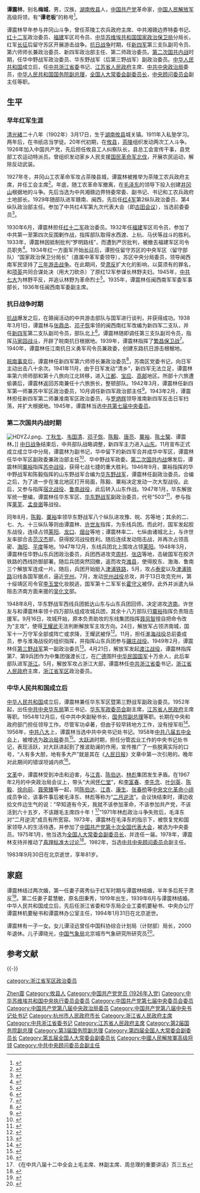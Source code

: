 {{Infobox Officeholder
| 图像       = Tan Zhenlin.jpg
| 图像大小   = 240px
| 图像说明   = 新四军时期的谭震林
|届次1     = 
|职务1     = {{PRC}}[[国务院副总理|国务院副总理]]
|就任日期1 = 1959年4月27日
|卸任日期1 = 1975年1月17日
|前任1     = 
|继任1     = 
|1blankname1   = [[国务院总理|国务院总理]]
|1namedata1    = 周恩来
|届次2     = 
|职务2     = {{CPC}}中央书记处书记<br>（第八届）
|就任日期2 = 1956年9月28日
|卸任日期2 = 1966年8月
|前任2     = 
|继任2     = 
|1blankname2   = 书记处总书记
|1namedata2    = [[邓小平|邓小平]]
|届次3     = 
|职务3     = {{PRC}}[[全国人民代表大会常务委员会副委员长|全国人民代表大会常务委员会副委员长]]
|就任日期3 = 1975年1月17日
|卸任日期3 = 1983年6月21日
|前任3     = 
|继任3     = 
|1blankname3   = [[全国人大常委会委员长|委员长]]
|1namedata3    =[[朱德|朱德]]{{to}}[[宋庆龄|宋庆龄]]（代）{{to}}[[叶剑英|叶剑英]]
|届次4     = 
|职务4     = {{CPC}}[[中国共产党浙江省委员会|浙江省委员会]]书记
|就任日期4 = 1949年5月
|卸任日期4 = 1952年9月
|前任4     = [[刘英_(中国共产党党员)|刘英]]（至1942年）
|继任4     = [[谭启龙|谭启龙]]
| 姓名       = 谭震林
| 英文名     = 
| 原文名     = 
| 本名       = 谭梅城 
| 字 = 
| 号  = 
| 出生日期   = {{Birth date|1902|4|24}}（[[光緒|光緒]]二十八年三月十七日）
| 出生地点   = {{QING}}[[湖南省_(清)|湖南省]][[攸县|攸县]]
| 逝世日期   = {{Death date and age|1983|9|30|1902|4|24}} 
| 逝世地点   = {{PRC}}[[北京市|北京市]]
| 死因 = 
| 墓地 = 
| 纪念建筑   = 
| 居住地     = 
| 政党       = {{CPC}}
| 政治运动   = 
| 国籍       = {{QING}}（1902年－1912年）<br>{{ROC-1912}}（1912年－1928年）<br>{{ROC}}（1928年－1949年）<br>{{PRC}}（1949年－1983年）
| 籍贯       = 湖南攸县
| 别名       = 梅城
| 种族       = [[汉族|汉族]]
| 语言       = 汉语
| 学历       = 私塾
| 母校       = 
| 职业       = [[军人|军人]]、[[革命家|革命家]]、[[政治家|政治家]]
| 活跃时期   = 1927年－1983年
| 组织       = 中国工农红军<br>新四军<br>中国人民解放军
| 机构       = 中华人民共和国国务院<br>全国人大常委会
| 研究领域   = [[军事|军事]]<br>政治
| 知名于     = 
| 知名作品   = 
| 宗教信仰   = 
| 配偶       = 葛慧敏（第二任）
| 伴侣       = 
| 子女       = 女儿：谭泾远<br>儿子：谭晓光
| 父母       = 父：谭瑞开<br>母：胡润秀
| 亲属       = 
|效忠     = {{CPC}}
|服務     = [[中国工农红军|中国工农红军]]<br>[[国民革命军陆军新编第四军|国民革命军陆军新编第四军]]<br>{{PLA}}
|服役期間 = 1927年－1954年
|军衔     = 
|隊       = 
|軍銜     = 
|戰爭     = [[第一次国共内战|第一次国共内战]]<br> [[抗日战争|抗日战争]]<br> [[第二次国共内战|第二次国共内战]]
|獲獎     = 
|著作     = 
}}

'''谭震林'''{{BD|1902年|4月24日|1983年|9月30日|catIdx=T谭}}，别名'''梅城'''，男，汉族，[[湖南|湖南]][[攸县|攸县]]人，[[中国共产党|中国共产党]]革命家，[[中国人民解放军|中国人民解放军]]高级将领，有“'''谭老板'''”的称号<ref>{{cite news |title = 谭震林为何被毛泽东当众称为“谭老板”？ |url = http://news.ifeng.com/history/zhongguoxiandaishi/detail_2011_11/01/10324404_0.shtml |accessdate = 2011-12-18 |newspaper = 凤凰网 |archive-date = 2012-01-11 |archive-url = https://web.archive.org/web/20120111122454/http://news.ifeng.com/history/zhongguoxiandaishi/detail_2011_11/01/10324404_0.shtml |dead-url = no }}</ref>。

谭震林早年参与井冈山斗争，曾任茶陵工农兵政府主席、中共湘赣边界特委书记、[[中国工农红军第十二军|红十二军]]政治委员、[[福建省_(1912年－1949年)|福建]]军区司令员、[[中华苏维埃共和国|中华苏维埃共和国]][[国家政治保卫局|国家政治保卫局]]分局长，红军[[长征|长征]]后留守苏区开展游击战争。[[中国抗日战争|抗日战争]]时期，任[[新四军|新四军]]第三支队副司令员、第六师师长兼政治委员、新四军政治部主任、第二师政治委员。[[第二次国共内战|第二次国共内战]]时期，任华中野战军政治委员、华东野战军（后第三野战军）副政治委员。[[中华人民共和国|中华人民共和国]]成立后，任[[中国共产党浙江省委员会|中共浙江省委]]书记、[[江苏省人民政府|江苏省人民政府]]主席、[[中共中央政治局|中共中央政治局]]委员，[[中华人民共和国国务院副总理|中华人民共和国国务院副总理]]，[[全国人民代表大会常务委员会副委员长|全国人大常委会副委员长]]，[[中国共产党中央顾问委员会|中央顾问委员会]]副主任等职。

== 生平 ==
=== 早年红军生涯 ===
[[清|清]][[光緒|光緒]]二十八年（1902年）3月17日，生于[[湖南|湖南]][[攸县|攸县]]城关镇。1911年入私塾学习。两年后，在书纸店当学徒。20年代初期，在[[攸县|攸县]]，[[茶陵|茶陵]]组织发动两次工人斗争。 1926年加入中国共产党，先后担任攸县工人纠察队长，县总工会宣传干事，县党部工农运动特派员。曾组织发动家乡人民支援[[國民革命軍北伐|国民革命军北伐]]，开展农民运动，解除反动武装。

1927年冬，井冈山工农革命军攻占茶陵县城，谭震林被推举为茶陵工农兵政府主席，并任工会主席<ref>{{cite news|author=夏远生|language=zh-hans|url=http://hnrb.voc.com.cn/hnrb_epaper/html/2011-05/21/content_343013.htm?div=-1|date=2011-05-21|title=茶陵县工农兵政府|publisher=湖南日报|accessdate=2015-02-20|archive-date=2015-02-20|archive-url=https://web.archive.org/web/20150220092533/http://hnrb.voc.com.cn/hnrb_epaper/html/2011-05/21/content_343013.htm?div=-1|dead-url=no}}</ref>。年底，随工农革命军撤离，在[[毛泽东|毛泽东]]的领导下投入创建[[井冈山|井冈山]]根据地的斗争。先后当选为中共湘赣边界特委常委、副书记、书记和工农兵政府土地部长。1929年随部队进军赣南、闽西，先后任[[红四军_(红一方面军)|红4军]]第2纵队政治委员、第4纵队政治部主任。参加了中共红4军第九次代表大会（即[[古田会议|古田会议]]），当选前委委员<ref>{{cite web|language=zh-hans|url=http://dangshi.people.com.cn/GB/165617/166496/168108/10011265.html|title=古田会议(1929年12月28-29日)|publisher=中共新闻网|accessdate=2015-02-20|archive-date=2015-09-20|archive-url=https://web.archive.org/web/20150920133023/http://dangshi.people.com.cn/GB/165617/166496/168108/10011265.html|dead-url=no}}</ref>。

1930年6月，谭震林担任[[红十二军|红十二军]]政治委员。1932年任[[福建省_(中华民国大陆时期)|福建]]军区司令员，参加了中共第一至第四次反围剿作战，指挥部队取得水西渡、上杭、马伏等战斗的胜利。1933年，谭震林因抵制批判“罗明路线”，而遭到严厉批判，被撤去福建军区司令员职务<ref>{{cite book |author = [[叶永烈|叶永烈]]|language=zh-hans|title =历史选择了毛泽东 | year = 2014| publisher = 四川人民出版社、华夏出版社|isbn =978-7-220-09205-3| pages =258}}</ref>。1934年红一方面军开始[[长征|长征]]后，谭担任留守苏区的中央军区（留守部队）“国家政治保卫分局长”（直属中革军委领导），苏区中央分局委员，领导闽西南军民坚持了[[三年游击战争|三年游击战争]]。在此期间，受[[苏区肃清反革命运动|肃反]]扩大化的影响，以莫须有的罪名，和[[项英|项英]]共同合谋处决（用大刀砍杀）了原红12军参谋长林野夫妇。1945年，[[中共七大|中共七大]]为林野平反，并追认林野为革命烈士<ref>{{cite web|url=http://www.21ccom.net/articles/rwcq/article_2013102494164.html|language=zh-hans|title=红军代总参谋长龚楚之叛|author=裴毅然|date=2013-10-24|publisher=[[共识网|共识网]]|accessdate=2015-02-20|archiveurl=https://web.archive.org/web/20160304193832/http://www.21ccom.net/articles/rwcq/article_2013102494164.html|archivedate=2016-03-04|deadurl=yes}}</ref>。1935年，谭震林任闽西南军军委军事部长，1936年任闽西南军委副主席。

=== 抗日战争时期 ===
[[抗战|抗战]]爆发之后，在赣闽活动的中共游击部队与国军进行谈判，并获得成功。1938年3月1日，谭震林与[[张鼎丞|张鼎丞]]、[[邓子恢|邓子恢]]率领的闽西南红军改编为新四军二支队，并任[[新四军|新四军]]第二支队副司令员，部队北上<ref>{{cite book|author=《张云逸传》编写组|title=张云逸传|location=北京|publisher=当代中国出版社|year=2012|pages=126|isbn=978-7-5154-0146-1|language=zh-hans}}</ref>。谭震林随即调任第三支队副司令员，指挥[[马家园战斗|马家园战斗]]，开辟了皖南抗日根据地。1939年，谭震林指挥了[[繁昌保卫战|繁昌保卫战]]<ref>{{cite news|url=http://ah.anhuinews.com/system/2011/06/24/004172989.shtml|title=繁昌保卫战：五战五捷敌胆寒|language=zh-hans|date=2011-06-24|accessdate=2015-02-19|publisher=中安在线-安徽日报|archive-url=https://web.archive.org/web/20150220060849/http://ah.anhuinews.com/system/2011/06/24/004172989.shtml|archive-date=2015-02-20|dead-url=yes}}</ref>。1940年，谭震林任江南抗日义勇军司令员兼政委，创建东路抗日游击根椐地。

[[皖南事变|皖南事变]]后，谭震林任新四军第六师师长兼政治委员<ref>{{cite news|language=zh-hans|title=功勋卓著的谭震林|url=http://news.ifeng.com/history/gundong/detail_2011_08/23/8608743_0.shtml|accessdate=2011-12-18|newspaper=凤凰网|archive-date=2012-01-11|archive-url=https://web.archive.org/web/20120111121843/http://news.ifeng.com/history/gundong/detail_2011_08/23/8608743_0.shtml|dead-url=no}}</ref>，苏南区党委书记，向日军主动出击八十余次。1941年11月，由于日军发动“清乡”，新四军无法立足，谭震林率第六师师部和第十八旅向江北转移，进入[[江都区|江都]]、[[宝应县|宝应]]、[[高邮|高邮]]地区。所部十六旅遭偷袭后，谭震林返回苏南兼任十六旅旅长，整顿部队。1942年3月，谭震林任新四军第一师兼苏中军区政治委员，10月调任新四军政治部主任<ref>{{cite book|author=《中国人民解放军军史》编写组|language=zh-hans|title=中国人民解放军军史：第二卷|year=2010|publisher=军事科学出版社|pages=252|isbn=978-7-80237-381-5}}</ref>。1943年2月，谭震林担任新四军第二师兼淮南军区政治委员，与[[罗炳辉|罗炳辉]]领导淮南新四军反击日军扫荡，并扩大根据地。1945年，谭震林当选[[中国共产党第七届中央委员会委员列表|中共第七届中央委员]]。

=== 第二次国共内战时期 ===
[[File:HDYZJ.png|thumb]]、[[丁秋生|丁秋生]]、[[韦国清|韦国清]]、[[邓子恢|邓子恢]]、[[陈毅|陈毅]]、[[唐亮|唐亮]]、[[粟裕|粟裕]]、[[陈士榘|陈士榘]]、谭震林。]]
[[中国抗日战争|中日战争]]结束后，中共部队战略调整，新四军主力进入[[山东军区|山东]]。11月宣布正式成立成立华中分局，谭震林为副书记，华中留下的新四军合并成华中军区，谭震林任华中军区副政委兼政治部主任<ref>{{cite book|author=军事科学院军事图书馆|title=中国人民解放军全史（中国人民解放军组织沿革和各级领导成员名录）|location=北京|publisher=军事科学出版社|year=2000|pages=683|language=zh-hans}}</ref>、华中野战军政委。[[第二次国共内战|第二次国共内战]]爆发后，谭震林同[[粟裕|粟裕]]指挥[[苏中战役|苏中战役]]，获得七战七捷的重大胜利。1946年9月，粟裕指挥的华中野战军和陈毅指挥的山东野战军合编为[[华东野战军|华东野战军]]，谭震林任副政治委员。合编之后，为了进一步在淮北地区打开局面，陈毅、粟裕决定发动一次大型战役。此后，又参与指挥[[宿北战役|宿北战役]]、[[鲁南战役_(1947年)|鲁南战役]]，此后转入山东作战。1947年1月，华东解放军统一整编，谭震林任华东军区、[[华东野战军|华东野战军]]副政治委员，代号“503”<ref>{{cite web|url=http://cpc.people.com.cn/GB/64162/82819/99020/99970/6161946.html|title=开国第一将粟裕|accessdate=2007-08-24|author=张光彩|date=2007-08-24|publisher=中共党史出版社|language=zh-hans|chapter=|archive-date=2011-08-24|archive-url=https://web.archive.org/web/20110824170046/http://cpc.people.com.cn/GB/64162/82819/99020/99970/6161946.html|dead-url=no}}</ref>，参与指挥[[莱芜战役|莱芜]]、[[孟良崮战役|孟良崮]]等战役。

同年8月，[[陈毅|陈毅]]、[[粟裕|粟裕]]率领华东野战军八个纵队进攻豫、皖、苏等地；其余的二、七、九、十三纵队等则由谭震林、[[许世友|许世友]]指挥，为东线兵团。而此时，国军发起胶东战役，连续占领[[莱阳|莱阳]]、[[龙口|龙口]]、[[烟台|烟台]]等地；谭震林率二、七纵由诸城北上，与许世友率部合击[[范汉杰|范汉杰]]部，获得胶河战役胜利。随后连续发动阻击战，并再次占领高密、[[海阳市|海阳]]、[[平度|平度]]等地。1947年12月，东线兵团北上围攻占领[[莱阳|莱阳]]。1948年3月，谭震林任华野山东兵团政治委员，兵团西进攻克[[周村|周村]]、[[张店|张店]]等地，击破国军在胶济铁路的西线防御部署。随后兵团突然回撤，返而攻克[[潍县|潍县]]，使得胶东、渤海、鲁南三个解放军连成一片。随后，兵团开始挺入[[津浦铁路|津浦铁路]]，5月，攻占[[泰安|泰安]]以及[[津浦铁路|津浦铁路]]沿线各国军据点，逼近[[兖州|兖州]]。7月，发动[[兖州战役|兖州战役]]总攻，并于13日攻克兖州，第十绥靖区司令官[[李玉堂_(1899年)|李玉堂]]化妆脱逃，国军第十二军军长[[霍守义|霍守义]]被俘。此外并派遣九纵阻击济南方面来援的[[吴化文|吴化文]]部。

1948年8月，华东野战军西线兵团抵达山东与山东兵团回师，决定进攻[[济南|济南]]。许世友与和谭震林率领十四万部队组成攻城兵团，其余十八万部队归[[粟裕|粟裕]]指挥负责阻击援军。9月16日，攻城开始，原本负责助攻的东线集团指挥[[聂凤智|聂凤智]]擅自把命令改为“主攻”，使得[[王耀武|王耀武]]无法判断解放军主攻方向。24日，解放军占领济南城，国军十一万守军全部或阵亡或求降，王耀武被俘<ref>{{Cite book|author=汪朝光|title=中国近代通史第十卷：中国命运的决战（1945-1949）|year=2013|publisher=江苏人民出版社|pages=372|isbn=978-7-2140-8098-1}}</ref>。11月，担任[[淮海战役|淮海战役]]总前委成员，参与淮海战役的组织指挥，并指挥山东兵团参与[[碾庄战役|碾庄战役]]。1949年2月，谭震林任[[第三野战军|第三野战军]]第一副政治委员<ref>{{cite book|author=《中国人民解放军军史》编写组|title=中国人民解放军军史：第三卷|year=2010|publisher=军事科学出版社|pages=325|isbn=978-7-80237-381-5}}</ref>。4月21日，解放军发起[[渡江战役|渡江战役]]，谭震林指挥第7、第9兵团作为中集团强渡长江，在[[广德县|广德]]围歼[[中華民國國軍|中华民国国军]]十万余人，此后率部队进军[[浙江|浙江]]。5月，解放军攻占浙江大部，谭震林任[[中国共产党浙江省委员会|中共浙江省委]]书记，[[浙江省人民政府|浙江省人民政府]]主席，[[中国人民解放军浙江省军区|浙江省军区]]政治委员。

=== 中华人民共和国成立后 ===
[[中华人民共和国|中华人民共和国]]成立后，谭震林兼任华东军区暨第三野战军副政治委员。1952年起，出任[[中共中央华东局|中共中央华东局]]第三书记、[[华东军政委员会|华东军政委员会]]副主席，[[江苏省人民政府|江苏省人民政府]]主席等职。1954年12月后，任中共中央副秘书长，[[中华人民共和国国务院副总理|国务院副总理]]等职。长期在中央和政府部门担任领导工作。尽管军功卓著，但由于较早转地方工作，没有授军衔<ref>{{cite web|language=zh-hans|url=http://news.sina.com.cn/o/2012-08-14/153424966461.shtml|title=1955年授衔还有哪7人曾被评为元帅和大将？|date=2012-08-14|accessdate=2015-02-19|author=欧阳青|publisher=新浪|archive-date=2015-02-20|archive-url=https://web.archive.org/web/20150220082410/http://news.sina.com.cn/o/2012-08-14/153424966461.shtml|dead-url=no}}</ref>。1956年，[[中国共产党第八次全国代表大会|中共八大]]上，谭震林当选中共中央书记处书记。1958年[[中共八届五中全会|中共八届五中全会]]上，被增选为[[中国共产党中央政治局|政治局]]委员<ref>{{cite web|url=http://cpc.people.com.cn/GB/64162/64168/64560/65348/4442053.html|title=中共八届五中全会举行|publisher=中国共产党新闻网|accessdate=2015-02-20|language=zh-hans|archive-date=2016-03-04|archive-url=https://web.archive.org/web/20160304050238/http://cpc.people.com.cn/GB/64162/64168/64560/65348/4442053.html|dead-url=no}}</ref>。[[大跃进|大跃进]]时期，担任分管[[农业|农业]]工作的中央书记处书记，表现活跃，对大跃进起到了推波助澜的作用，宣传推广了一些脱离实际的口号，“人有多大胆，地有多大产”就是其在《[[人民日报|人民日报]]》文章中第一次引用的。晚年对此期间的错误坦诚内疚<ref>{{cite web|title=七千人大会谭震林李井泉曾希圣如何过关|url=http://view.news.qq.com/a/20121014/000014.htm|language=zh-hans|author=张素华|publisher=腾讯|date=2012-10-14|accessdate=2015-02-20|archive-date=2015-02-20|archive-url=https://web.archive.org/web/20150220080949/http://view.news.qq.com/a/20121014/000014.htm|dead-url=no}}</ref>。

[[文革|文革]]中，谭震林受到冲击和迫害，与[[江青|江青]]、[[陈伯达|陈伯达]]、[[林彪|林彪]]集团发生矛盾。在1967年2月的中央政治局会议上，带头“大闹[[怀仁堂|怀仁堂]]”，和[[李富春|李富春]]、[[李先念|李先念]]、[[叶剑英|叶剑英]]、[[陈毅|陈毅]]、[[徐向前|徐向前]]、[[聂荣臻|聂荣臻]]等一起，同[[陈伯达|陈伯达]]、[[江青|江青]]、[[康生|康生]]、[[张春桥|张春桥]]等[[中央文化革命小组|中央文化革命小组]]成员争论，该事件事后被毛泽东、林彪等称为“[[二月逆流|二月逆流]]”。会议快结束时，谭边收拾文件边生气的说：“早知道有今天，我就不该参加革命，不该参加共产党，不该活到六十五岁，不该跟毛主席四十年！<ref>《在中共八届十二中全会上毛主席、林副主席、周总理的重要讲话》页三五</ref>”1971年林彪政治斗争失败后，毛泽东对“二月逆流”成员有所宽容。1973年，谭震林在毛泽东的指示下，被恢复党和国家领导人的生活待遇，并参加了[[中国共产党第十次全国代表大会|中国共产党第十次全国代表大会]]，被选为中央委员。1975年1月，他当选为[[全国人大常委会副委员长|全国人大常委会副委员长]]，并连任一届。1978年，谭震林支持并推动了[[真理标准大讨论|真理标准大讨论]]<ref>{{cite web|language=zh-hans|url=http://book.ifeng.com/culture/3/200908/0817_7459_1305788.shtml|date=2009-08-17|publisher=凤凰网|title=谭震林与《红旗》杂志针锋相对事件始末|accessdate=2015-02-20|archive-date=2015-02-20|archive-url=https://web.archive.org/web/20150220072250/http://book.ifeng.com/culture/3/200908/0817_7459_1305788.shtml|dead-url=no}}</ref>。1982年，当选[[中共中央顾问委员会|中共中央顾问委员会]]副主任。

1983年9月30日在北京逝世，享年81岁。

== 家庭 ==
谭震林结过两次婚，第一任妻子蔣秀仙于红军时期与谭震林结婚，半年多后死于肃反<ref>{{cite news|url=http://xwb.my399.com/html/2011-10/17/content_6125426.htm|title=谭震林从延安“告”来的姻缘|date=2011-10-17|accessdate=2015-02-28|publisher=新晚报|location=哈尔滨|language=zh-hans|deadurl=yes|archiveurl=https://web.archive.org/web/20170228170159/http://xwb.my399.com/html/2011-10/17/content_6125426.htm|archivedate=2017-02-28}}</ref>。第二任妻子葛慧敏，原名田秉秀，1919年出生，1939年6月与谭震林结婚。中华人民共和国成立后，先后任浙江省委和华东局企业工委机要秘书、中央办公厅谭震林机要秘书和谭震林办公室主任，1994年1月31日在北京逝世。

谭震林有一子一女。女儿谭泾远曾任中国科协综合计划局（计财部）局长，2000年退休。儿子谭晓光，[[中国气象局|中国气象局]]北京城市气象研究所研究员<ref>{{cite news|url=http://dangshi.people.com.cn/GB/16042435.html|title=实录：谭震林子女谭泾远、谭晓光访谈缅怀父亲|date=2011-10-27|accessdate=2015-02-28|publisher=中国共产党新闻网|language=zh-hans|archive-date=2015-03-04|archive-url=https://web.archive.org/web/20150304042614/http://dangshi.people.com.cn/GB/16042435.html|dead-url=no}}</ref>。

== 参考文献 ==
{{Reflist}}

{{-}}
{{start box}}
{{s-gov|prc}}
{{s-new}}
{{s-title|[[杭州市人民政府|杭州市人民政府]]市长|1949年5月－1949年9月}}
{{s-after|[[江华_(政治人物)|江华]]}}
{{s-new}}
{{s-title|[[浙江省人民政府|浙江省人民政府]]主席|1949年8月－1955年1月}}
{{s-after|[[沙文汉|沙文汉]]}}
{{s-new}}
{{s-title|[[江苏省人民政府|江苏省人民政府]]主席|1949年8月－1955年1月}}
{{s-after|[[惠浴宇|惠浴宇]]|[[江苏省人民委员会|江苏省人民委员会]]省长}}
{{s-ppo|cpc}}
{{s-new}}
{{s-title|[[中国共产党杭州市委员会|中国共产党杭州市委员会]]书记|1949年5月－1949年8月}}
{{s-after|[[江华_(政治人物)|江华]]}}
{{s-before|[[刘英_(中国共产党党员)|刘英]]|至1942年}}
{{s-title|[[中国共产党浙江省委员会|中国共产党浙江省委员会]]书记|1954年8月－1952年9月}}
{{s-after|[[谭启龙|谭启龙]]}}
{{s-mil|pla}}
{{s-new}}
{{s-title|[[中国人民解放军浙江省军区|中国人民解放军浙江省军区]][[政治委员|政治委员]]|1949年5月－1952年2月}}
{{s-after|[[谭启龙|谭启龙]]}}
{{end box}}

{{中共中央政治局/8|委员}}
{{中共中央政治局/8.2|委员}}
{{中共中央书记处}}
{{中共中央顾问委员会常务委员会}}
{{全国人大常委会副委员长}}
{{国务院/3|副总理}}
{{杭州市市长}}
{{浙江行政长官}}
{{中华人民共和国浙江省正职领导人|nocat}}
{{中华人民共和国江苏省正职领导人|nocat}}
{{江苏行政长官}}
{{八路军和新四军}}

{{Authority control}}

{{DEFAULTSORT:Tan谭}}
[[Category:谭姓|Zhen震]]
[[Category:攸县人|Category:攸县人]]
[[Category:中国共产党党员_(1926年入党)|Category:中国共产党党员 (1926年入党)]]
[[Category:中华苏维埃共和国中央执行委员会委员|Category:中华苏维埃共和国中央执行委员会委员]]
[[Category:中国共产党第七届中央委员会委员|Category:中国共产党第七届中央委员会委员]]
[[Category:中国共产党第八届中央政治局委员|Category:中国共产党第八届中央政治局委员]]
[[Category:中国共产党第八届中央书记处书记|Category:中国共产党第八届中央书记处书记]]
[[Category:杭州市人民政府市长|Category:杭州市人民政府市长]]
[[Category:浙江省人民政府主席|Category:浙江省人民政府主席]]
[[Category:中共浙江省委书记|Category:中共浙江省委书记]]
[[Category:江苏省人民政府主席|Category:江苏省人民政府主席]]
[[category:浙江省军区政治委员|category:浙江省军区政治委员]]
[[Category:第2届国务院副总理|Category:第2届国务院副总理]]
[[Category:第3届国务院副总理|Category:第3届国务院副总理]]
[[Category:第四届全国人大常委会副委员长|Category:第四届全国人大常委会副委员长]]
[[Category:第五届全国人大常委会副委员长|Category:第五届全国人大常委会副委员长]]
[[Category:中國人民解放軍高级将领|Category:中國人民解放軍高级将领]]
[[Category:中共中央顾问委员会副主任|Category:中共中央顾问委员会副主任]]